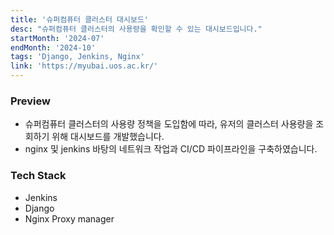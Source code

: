 ```yaml
---
title: '슈퍼컴퓨터 클러스터 대시보드'
desc: "슈퍼컴퓨터 클러스터의 사용량을 확인할 수 있는 대시보드입니다."
startMonth: '2024-07'
endMonth: '2024-10'
tags: 'Django, Jenkins, Nginx'
link: 'https://myubai.uos.ac.kr/'
---
```


### Preview

- 슈퍼컴퓨터 클러스터의 사용량 정책을 도입함에 따라, 유저의 클러스터 사용량을 조회하기 위해 대시보드를 개발했습니다.
- nginx 및 jenkins 바탕의 네트워크 작업과 CI/CD 파이프라인을 구축하였습니다.

### Tech Stack

- Jenkins
- Django
- Nginx Proxy manager
